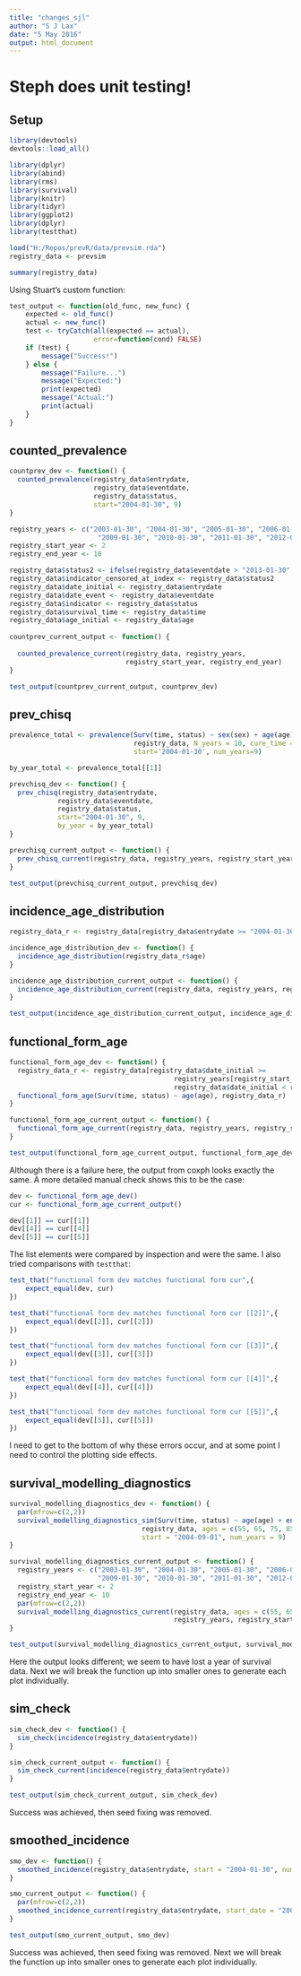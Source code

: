 ```yaml
---
title: "changes_sjl"
author: "S J Lax"
date: "5 May 2016"
output: html_document
---
```


# Steph does unit testing! {.tabset}

## Setup

```r
library(devtools)
devtools::load_all()

library(dplyr)
library(abind)
library(rms)
library(survival)
library(knitr)
library(tidyr)
library(ggplot2)
library(dplyr)
library(testthat)
```

```r
load("H:/Repos/prevR/data/prevsim.rda")
registry_data <- prevsim

summary(registry_data)
```

Using Stuart's custom function:

```r
test_output <- function(old_func, new_func) {
    expected <- old_func()
    actual <- new_func()
    test <- tryCatch(all(expected == actual),
                     error=function(cond) FALSE)
    if (test) {
        message("Success!")
    } else {
        message("Failure...")
        message("Expected:")
        print(expected)
        message("Actual:") 
        print(actual)
    }
}
```

## counted_prevalence

```r
countprev_dev <- function() {
  counted_prevalence(registry_data$entrydate, 
                     registry_data$eventdate, 
                     registry_data$status, 
                     start="2004-01-30", 9)
}
```

```r
registry_years <- c("2003-01-30", "2004-01-30", "2005-01-30", "2006-01-30", "2007-01-30", "2008-01-30",
                      "2009-01-30", "2010-01-30", "2011-01-30", "2012-01-30", "2013-01-30")
registry_start_year <- 2
registry_end_year <- 10

registry_data$status2 <- ifelse(registry_data$eventdate > "2013-01-30", 0, registry_data$status)
registry_data$indicator_censored_at_index <- registry_data$status2
registry_data$date_initial <- registry_data$entrydate
registry_data$date_event <- registry_data$eventdate
registry_data$indicator <- registry_data$status
registry_data$survival_time <- registry_data$time
registry_data$age_initial <- registry_data$age
  
countprev_current_output <- function() {
  
  counted_prevalence_current(registry_data, registry_years, 
                             registry_start_year, registry_end_year)
}
```

```r
test_output(countprev_current_output, countprev_dev)
```

## prev_chisq

```r
prevalence_total <- prevalence(Surv(time, status) ~ sex(sex) + age(age) + entry(entrydate),
                               registry_data, N_years = 10, cure_time = 10*365, 
                               start='2004-01-30', num_years=9)

by_year_total <- prevalence_total[[1]]

prevchisq_dev <- function() {
  prev_chisq(registry_data$entrydate,
            registry_data$eventdate, 
            registry_data$status, 
            start="2004-01-30", 9,
            by_year = by_year_total)
}
```

```r
prevchisq_current_output <- function() {
  prev_chisq_current(registry_data, registry_years, registry_start_year, registry_end_year, by_year = by_year_total)
}
```

```r
test_output(prevchisq_current_output, prevchisq_dev)
```

## incidence_age_distribution

```r
registry_data_r <- registry_data[registry_data$entrydate >= "2004-01-30",]

incidence_age_distribution_dev <- function() {
  incidence_age_distribution(registry_data_r$age)
}
```

```r
incidence_age_distribution_current_output <- function() {
  incidence_age_distribution_current(registry_data, registry_years, registry_start_year, registry_end_year)
}
```

```r
test_output(incidence_age_distribution_current_output, incidence_age_distribution_dev)
```

## functional_form_age

```r
functional_form_age_dev <- function() {
  registry_data_r <- registry_data[registry_data$date_initial >= 
                                         registry_years[registry_start_year] & 
                                         registry_data$date_initial < registry_years[registry_end_year], ]
  functional_form_age(Surv(time, status) ~ age(age), registry_data_r)
}
```

```r
functional_form_age_current_output <- function() {
  functional_form_age_current(registry_data, registry_years, registry_start_year, registry_end_year)
}
```

```r
test_output(functional_form_age_current_output, functional_form_age_dev)
```

Although there is a failure here, the output from coxph looks exactly the same. A more detailed manual check shows this to be the case:

```r
dev <- functional_form_age_dev()
cur <- functional_form_age_current_output()

dev[[1]] == cur[[1]]
dev[[4]] == cur[[4]]
dev[[5]] == cur[[5]]
```

The list elements were compared by inspection and were the same. I also tried comparisons with `testthat`:

```r
test_that("functional form dev matches functional form cur",{
    expect_equal(dev, cur)
})
```

```r

test_that("functional form dev matches functional form cur [[2]]",{
    expect_equal(dev[[2]], cur[[2]])
})

test_that("functional form dev matches functional form cur [[3]]",{
    expect_equal(dev[[3]], cur[[3]])
})

test_that("functional form dev matches functional form cur [[4]]",{
    expect_equal(dev[[4]], cur[[4]])
})

test_that("functional form dev matches functional form cur [[5]]",{
    expect_equal(dev[[5]], cur[[5]])
})
```

I need to get to the bottom of why these errors occur, and at some point I need to control the plotting side effects.

## survival_modelling_diagnostics

```r
survival_modelling_diagnostics_dev <- function() {
  par(mfrow=c(2,2))
  survival_modelling_diagnostics_sim(Surv(time, status) ~ age(age) + entry(entrydate),
                                 registry_data, ages = c(55, 65, 75, 85, 100), 
                                 start = "2004-09-01", num_years = 9)
}
```

```r
survival_modelling_diagnostics_current_output <- function() {
  registry_years <- c("2003-01-30", "2004-01-30", "2005-01-30", "2006-01-30", "2007-01-30", "2008-01-30",
                      "2009-01-30", "2010-01-30", "2011-01-30", "2012-01-30", "2013-01-30")
  registry_start_year <- 2
  registry_end_year <- 10
  par(mfrow=c(2,2))
  survival_modelling_diagnostics_current(registry_data, ages = c(55, 65, 75, 85, 100), 
                                         registry_years, registry_start_year, registry_end_year)
}
```

```r
test_output(survival_modelling_diagnostics_current_output, survival_modelling_diagnostics_dev)
```

Here the output looks different; we seem to have lost a year of survival data. Next we will break the function up into smaller ones to generate each plot individually.

## sim_check

```r
sim_check_dev <- function() {
  sim_check(incidence(registry_data$entrydate))
}
```

```r
sim_check_current_output <- function() {
  sim_check_current(incidence(registry_data$entrydate))
}
```

```r
test_output(sim_check_current_output, sim_check_dev)
```

Success was achieved, then seed fixing was removed.

## smoothed_incidence

```r
smo_dev <- function() {
  smoothed_incidence(registry_data$entrydate, start = "2004-01-30", num_years = 9)
}
```

```r
smo_current_output <- function() {
  par(mfrow=c(2,2))
  smoothed_incidence_current(registry_data$entrydate, start_date = "2004-01-30", num_years = 9)
}
```

```r
test_output(smo_current_output, smo_dev)
```

Success was achieved, then seed fixing was removed. Next we will break the function up into smaller ones to generate each plot individually.
